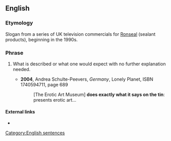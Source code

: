 ==English==
{{move|do exactly what it says on the tin}}

===Etymology===
Slogan from a series of UK television commercials for [[w:Ronseal|Ronseal]] (sealant products), beginning in the 1990s.

===Phrase===
{{head|en|phrase}}

# {{lb|en|idiomatic|British|Ireland}} What is described or what one would expect with no further explanation needed.
#* '''2004''', Andrea Schulte-Peevers, ''Germany'', Lonely Planet, ISBN 1740594711, page 689
#*: [The Erotic Art Museum] '''does exactly what it says on the tin''': presents erotic art...

====External links====
* {{pedialite|Does exactly what it says on the tin}}

[[Category:English sentences]]